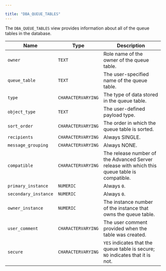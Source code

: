 ---

title: "DBA_QUEUE_TABLES"
---

<div id="dba_queue_tables" class="registered_link"></div>

The `DBA_QUEUE_TABLES` view provides information about all of the queue tables in the database.

| Name                 | Type               | Description                                                  |
| -------------------- | ------------------ | ------------------------------------------------------------ |
| `owner`              | `TEXT`             | Role name of the owner of the queue table.                   |
| `queue_table`        | `TEXT`             | The user-specified name of the queue table.                  |
| `type`               | `CHARACTERVARYING` | The type of data stored in the queue table.                  |
| `object_type`        | `TEXT`             | The user-defined payload type.                               |
| `sort_order`         | `CHARACTERVARYING` | The order in which the queue table is sorted.                |
| `recipients`         | `CHARACTERVARYING` | Always SINGLE.                                               |
| `message_grouping`   | `CHARACTERVARYING` | Always NONE.                                                 |
| `compatible`         | `CHARACTERVARYING` | The release number of the Advanced Server release with which this queue table is compatible. |
| `primary_instance`   | `NUMERIC`          | Always `0`.                                                  |
| `secondary_instance` | `NUMERIC`          | Always `0`.                                                  |
| `owner_instance`     | `NUMERIC`          | The instance number of the instance that owns the queue table. |
| `user_comment`       | `CHARACTERVARYING` | The user comment provided when the table was created.        |
| `secure`             | `CHARACTERVARYING` | `YES` indicates that the queue table is secure; `NO` indicates that it is not. |